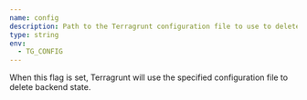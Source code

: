 ```yaml
---
name: config
description: Path to the Terragrunt configuration file to use to delete the resources.
type: string
env:
  - TG_CONFIG
---
```


When this flag is set, Terragrunt will use the specified configuration file to delete backend state.
